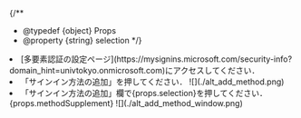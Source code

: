 {/**
  * @typedef {object} Props
  * @property {string} selection
  */}

<li>
  [多要素認証の設定ページ](https://mysignins.microsoft.com/security-info?domain_hint=univtokyo.onmicrosoft.com)にアクセスしてください．
</li>
<li>
  「サインイン方法の追加」を押してください．
  ![](./alt_add_method.png)
</li>
<li>
  「サインイン方法の追加」欄で{props.selection}を押してください．
  {props.methodSupplement}
  ![](./alt_add_method_window.png)
</li>

